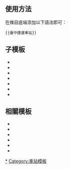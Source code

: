 <noinclude>{{Documentation subpage}}</noinclude>
<!-- 在本行下編輯模板說明 -->
== 使用方法 ==
在條目底端添加以下語法即可：
<pre>{{臺中捷運車站}}</pre>

== 子模板 ==
* {{Tl|臺中捷運車站/綠線}}
* {{Tl|臺中捷運車站/藍線}}
* {{Tl|臺中捷運車站/機場線}}
* {{Tl|臺中捷運車站/大平霧線}}
* {{Tl|臺中捷運車站/崇德豐原線}}
* {{Tl|臺中捷運車站/科工軸線}}
* {{Tl|臺中捷運車站/豐科軸線}}

== 相關模板 ==
* {{Tl|臺北捷運車站}}
* {{Tl|新北捷運車站}}
* {{Tl|桃園捷運車站}}
* {{Tl|彰化捷運車站}}
* {{Tl|臺南捷運車站}}
* {{Tl|高雄捷運車站}}

<includeonly>[[Category:臺中捷運車站模板|*]][[Category:車站模板]]</includeonly>